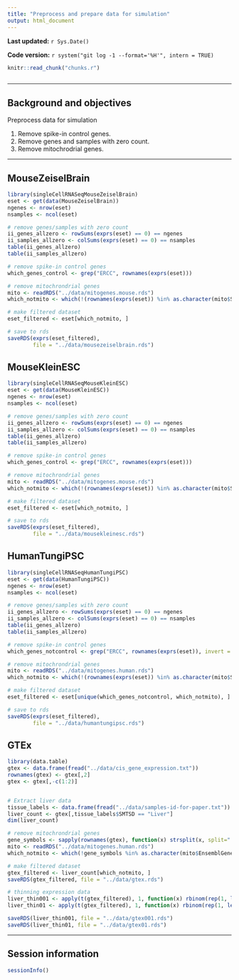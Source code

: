 ```yaml
---
title: "Preprocess and prepare data for simulation"
output: html_document
---
```


**Last updated:** `r Sys.Date()`

**Code version:** `r system("git log -1 --format='%H'", intern = TRUE)`

```r
knitr::read_chunk("chunks.r")
```

```r
```

---

## Background and objectives

Preprocess data for simulation

1. Remove spike-in control genes.  
2. Remove genes and samples with zero count.  
3. Remove mitochrodrial genes.

---

## MouseZeiselBrain

```r
library(singleCellRNASeqMouseZeiselBrain)
eset <- get(data(MouseZeiselBrain))
ngenes <- nrow(eset)
nsamples <- ncol(eset)

# remove genes/samples with zero count
ii_genes_allzero <- rowSums(exprs(eset) == 0) == ngenes
ii_samples_allzero <- colSums(exprs(eset) == 0) == nsamples
table(ii_genes_allzero)
table(ii_samples_allzero)

# remove spike-in control genes
which_genes_control <- grep("ERCC", rownames(exprs(eset)))

# remove mitochrondrial genes
mito <- readRDS("../data/mitogenes.mouse.rds")
which_notmito <- which(!(rownames(exprs(eset)) %in% as.character(mito$Symbol)))

# make filtered dataset
eset_filtered <- eset[which_notmito, ]

# save to rds
saveRDS(exprs(eset_filtered), 
        file = "../data/mousezeiselbrain.rds")
```

## MouseKleinESC

```r
library(singleCellRNASeqMouseKleinESC)
eset <- get(data(MouseKleinESC))
ngenes <- nrow(eset)
nsamples <- ncol(eset)

# remove genes/samples with zero count
ii_genes_allzero <- rowSums(exprs(eset) == 0) == ngenes
ii_samples_allzero <- colSums(exprs(eset) == 0) == nsamples
table(ii_genes_allzero)
table(ii_samples_allzero)

# remove spike-in control genes
which_genes_control <- grep("ERCC", rownames(exprs(eset)))

# remove mitochrondrial genes
mito <- readRDS("../data/mitogenes.mouse.rds")
which_notmito <- which(!(rownames(exprs(eset)) %in% as.character(mito$Symbol)))

# make filtered dataset
eset_filtered <- eset[which_notmito, ]

# save to rds
saveRDS(exprs(eset_filtered), 
        file = "../data/mousekleinesc.rds")
```


## HumanTungiPSC

```r
library(singleCellRNASeqHumanTungiPSC)
eset <- get(data(HumanTungiPSC))
ngenes <- nrow(eset)
nsamples <- ncol(eset)

# remove genes/samples with zero count
ii_genes_allzero <- rowSums(exprs(eset) == 0) == ngenes
ii_samples_allzero <- colSums(exprs(eset) == 0) == nsamples
table(ii_genes_allzero)
table(ii_samples_allzero)

# remove spike-in control genes
which_genes_notcontrol <- grep("ERCC", rownames(exprs(eset)), invert = TRUE)

# remove mitochrondrial genes
mito <- readRDS("../data/mitogenes.human.rds")
which_notmito <- which(!(rownames(exprs(eset)) %in% as.character(mito$Symbol)))

# make filtered dataset
eset_filtered <- eset[unique(which_genes_notcontrol, which_notmito), ]

# save to rds
saveRDS(exprs(eset_filtered), 
        file = "../data/humantungipsc.rds")
```


## GTEx

```r
library(data.table)
gtex <- data.frame(fread("../data/cis_gene_expression.txt"))
rownames(gtex) <- gtex[,2]
gtex <- gtex[,-c(1:2)]


# Extract liver data
tissue_labels <- data.frame(fread("../data/samples-id-for-paper.txt"))
liver_count <- gtex[,tissue_labels$SMTSD == "Liver"]
dim(liver_count)

# remove mitochrondrial genes
gene_symbols <- sapply(rownames(gtex), function(x) strsplit(x, split=".", fixed = TRUE)[[1]][1])
mito <- readRDS("../data/mitogenes.human.rds")
which_notmito <- which(!gene_symbols %in% as.character(mito$EnsemblGeneID) )

# make filtered dataset
gtex_filtered <- liver_count[which_notmito, ]
saveRDS(gtex_filtered, file = "../data/gtex.rds")

# thinning expression data
liver_thin001 <- apply(t(gtex_filtered), 1, function(x) rbinom(rep(1, length(x)), x, 0.001))
liver_thin01 <- apply(t(gtex_filtered), 1, function(x) rbinom(rep(1, length(x)), x, 0.01))

saveRDS(liver_thin001, file = "../data/gtex001.rds")
saveRDS(liver_thin01, file = "../data/gtex01.rds")
```


---

## Session information

```r
sessionInfo()
```

